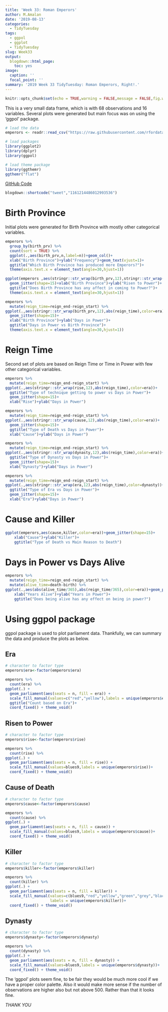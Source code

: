 ```yaml
---
title: 'Week 33: Roman Emperors'
author: M.Amalan
date: '2019-08-13'
categories:
  - TidyTuesday
tags:
  - ggpol
  - ggplot
  - TidyTuesday
slug: Week33
output:
  blogdown::html_page:
    toc: yes
image:
  caption: ''
  focal_point: ''
summary: '2019 Week 33 TidyTuesday: Roman Emperors, Right!.'
---
```


```r
knitr::opts_chunk$set(echo = TRUE,warning = FALSE,message = FALSE,fig.width = 12,fig.height = 9)
```

This is a very small data frame, which is with 68 observations and 16 variables. Several plots were
generated but main focus was on using the 'ggpol' package. 

```r
# load the data
emperors <- readr::read_csv("https://raw.githubusercontent.com/rfordatascience/tidytuesday/master/data/2019/2019-08-13/emperors.csv")

# load packages
library(ggplot2)
library(dplyr)
library(ggpol)

# load theme package
library(ggthemr)
ggthemr("flat")
```

[GitHub Code](https://github.com/Amalan-ConStat/TidyTuesday/tree/master/2019/Week33)

```r
blogdown::shortcode("tweet","1161214486012993536")
```

# Birth Province

Initial plots were generated for Birth Province with mostly other categorical variables.

```r
emperors %>%
  group_by(birth_prv) %>%
  count(sort = TRUE) %>%
  ggplot(.,aes(birth_prv,n,label=n))+geom_col()+
  xlab("Birth Province")+ylab("Frequency")+geom_text(vjust=1)+
  ggtitle("Which Birth Province has produced more Emperors?")+
  theme(axis.text.x = element_text(angle=30,hjust=1))
```

```r
ggplot(emperors ,aes(stringr::str_wrap(birth_prv,12),stringr::str_wrap(rise,15),color=era))+
  geom_jitter(shape=15)+xlab("Birth Province")+ylab("Risen to Power")+
  ggtitle("Does Birth Province has any affect in coming to Power?")+
  theme(axis.text.x = element_text(angle=30,hjust=1))
```

```r
emperors %>%
  mutate(reign_time=reign_end-reign_start) %>%
ggplot(.,aes(stringr::str_wrap(birth_prv,12),abs(reign_time),color=era))+
  geom_jitter(shape=15)+
  xlab("Birth Province")+ylab("Days in Power")+
  ggtitle("Days in Power vs Birth Province")+
  theme(axis.text.x = element_text(angle=30,hjust=1))
```

# Reign Time

Second set of plots are based on Reign Time or Time in Power with few other
categorical variables.

```r
emperors %>%
  mutate(reign_time=reign_end-reign_start) %>%
ggplot(.,aes(stringr::str_wrap(rise,12),abs(reign_time),color=era))+
  ggtitle("Type of technique getting to power vs Days in Power")+
  geom_jitter(shape=15)+
  xlab("Rise")+ylab("Days in Power")
```

```r
emperors %>%
  mutate(reign_time=reign_end-reign_start) %>%
ggplot(.,aes(stringr::str_wrap(cause,12),abs(reign_time),color=era))+
  geom_jitter(shape=15)+
  ggtitle("Type of Death vs Days in Power")+
  xlab("Cause")+ylab("Days in Power")
```

```r
emperors %>%
  mutate(reign_time=reign_end-reign_start) %>%
ggplot(.,aes(stringr::str_wrap(dynasty,12),abs(reign_time),color=era))+
  ggtitle("Type of Dynasty vs Days in Power")+
  geom_jitter(shape=15)+
  xlab("Dynasty")+ylab("Days in Power")
```

```r
emperors %>%
  mutate(reign_time=reign_end-reign_start) %>%
ggplot(.,aes(stringr::str_wrap(era,12),abs(reign_time),color=dynasty))+
  ggtitle("Type of Era vs Days in Power")+
  geom_jitter(shape=15)+
  xlab("Era")+ylab("Days in Power")
```

# Cause and Killer

```r
ggplot(emperors,aes(cause,killer,color=era))+geom_jitter(shape=15)+
    xlab("Cause")+ylab("Killer")+
    ggtitle("Type of Death vs Main Reason to Death")
```

# Days in Power vs Days Alive

```r
emperors %>%
  mutate(reign_time=reign_end-reign_start) %>%
  mutate(alive_time=death-birth) %>%
ggplot(.,aes(abs(alive_time/365),abs(reign_time/365),color=era))+geom_point(shape=15)+
    xlab("Years Alive")+ylab("Years in Power")+
    ggtitle("Does being alive has any effect on being in power?")
```

# Using ggpol package

ggpol package is used to plot parliament data. Thankfully, we can 
summary the data and produce the plots as below. 

## Era

```r
# character to factor type
emperors$era<-factor(emperors$era)

emperors %>%
  count(era) %>%
ggplot(.) + 
  geom_parliament(aes(seats = n, fill = era)) + 
  scale_fill_manual(values=c("red","yellow"),labels = unique(emperors$era))+
  ggtitle("Count based on Era")+
  coord_fixed() + theme_void()
```

## Risen to Power

```r
# character to factor type
emperors$rise<-factor(emperors$rise)

emperors %>%
  count(rise) %>%
ggplot(.) + 
  geom_parliament(aes(seats = n, fill = rise)) + 
  scale_fill_manual(values=blues9,labels = unique(emperors$rise))+
  coord_fixed() + theme_void()
```

## Cause of Death

```r
# character to factor type
emperors$cause<-factor(emperors$cause)

emperors %>%
  count(cause) %>%
ggplot(.) + 
  geom_parliament(aes(seats = n, fill = cause)) + 
  scale_fill_manual(values=blues9,labels = unique(emperors$cause))+
  coord_fixed() + theme_void()
```

## Killer

```r
# character to factor type
emperors$killer<-factor(emperors$killer)

emperors %>%
  count(killer) %>%
ggplot(.) + 
  geom_parliament(aes(seats = n, fill = killer)) + 
  scale_fill_manual(values=c(blues9,"red","yellow","green","grey","black"),
                    labels = unique(emperors$killer))+
  coord_fixed() + theme_void()
```

## Dynasty

```r
# character to factor type
emperors$dynasty<-factor(emperors$dynasty)

emperors %>%
  count(dynasty) %>%
ggplot(.) + 
  geom_parliament(aes(seats = n, fill = dynasty)) + 
  scale_fill_manual(values=blues9,labels = unique(emperors$dynasty))+
  coord_fixed() + theme_void()
```

The 'ggpol' plots seem fine, to be fair they would be much more cool if we 
have a proper color palette. Also it would make more sense if the number of 
observations are higher also but not above 500. Rather than that it looks 
fine.

*THANK YOU*